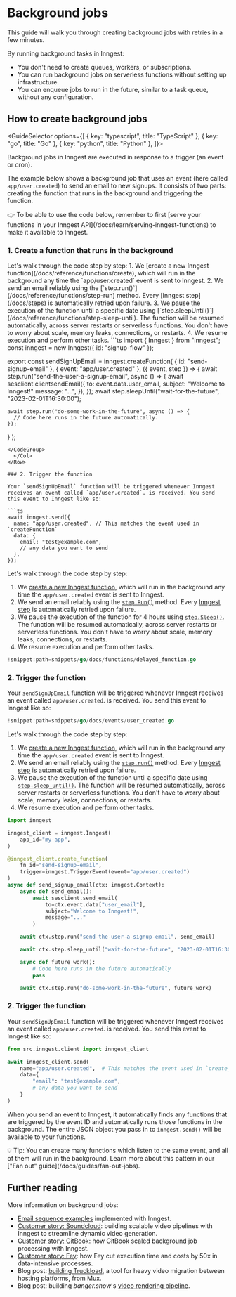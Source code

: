 

# Background jobs
This guide will walk you through creating background jobs with retries in a few minutes.

By running background tasks in Inngest:

- You don't need to create queues, workers, or subscriptions.
- You can run background jobs on serverless functions without setting up infrastructure.
- You can enqueue jobs to run in the future, similar to a task queue, without any configuration.

## How to create background jobs

<GuideSelector
  options={[
    { key: "typescript", title: "TypeScript" },
    { key: "go", title: "Go" },
    { key: "python", title: "Python" },
  ]}>

Background jobs in Inngest are executed in response to a trigger (an event or cron).

The example below shows a background job that uses an event (here called `app/user.created`) to send an email to new signups. It consists of two parts: creating the function that runs in the background and triggering the function.

<aside>
👉 To be able to use the code below, remember to first [serve your functions in your Inngest API](/docs/learn/serving-inngest-functions) to make it available to Inngest.
</aside>

### 1. Create a function that runs in the background

<GuideSection show="typescript">
<Row>
  <Col>
Let's walk through the code step by step:
1. We [create a new Inngest function](/docs/reference/functions/create), which will run in the background any time the `app/user.created` event is sent to Inngest.
2. We send an email reliably using the [`step.run()`](/docs/reference/functions/step-run) method. Every [Inngest step](/docs/steps) is automatically retried upon failure.
3. We pause the execution of the function until a specific date using [`step.sleepUntil()`](/docs/reference/functions/step-sleep-until). The function will be resumed automatically, across server restarts or serverless functions. You don't have to worry about scale, memory leaks, connections, or restarts.
4. We resume execution and perform other tasks.
  </Col>
<Col>
<CodeGroup>
```ts
import { Inngest } from "inngest";
const inngest = new Inngest({ id: "signup-flow" });

export const sendSignUpEmail = inngest.createFunction(
  { id: "send-signup-email" },
  { event: "app/user.created" },
  ({ event, step }) => {
    await step.run("send-the-user-a-signup-email", async () => {
      await sesclient.clientsendEmail({
        to: event.data.user_email,
        subject: "Welcome to Inngest!"
        message: "...",
      });
    });
    await step.sleepUntil("wait-for-the-future", "2023-02-01T16:30:00");

    await step.run("do-some-work-in-the-future", async () => {
      // Code here runs in the future automatically.
    });
  }
);
```
</CodeGroup>
  </Col>
</Row>

### 2. Trigger the function

Your `sendSignUpEmail` function will be triggered whenever Inngest receives an event called `app/user.created`. is received. You send this event to Inngest like so:

```ts
await inngest.send({
  name: "app/user.created", // This matches the event used in `createFunction`
  data: {
    email: "test@example.com",
    // any data you want to send
  },
});
```

</GuideSection>
<GuideSection show="go">

Let's walk through the code step by step:
1. We [create a new Inngest function](https://pkg.go.dev/github.com/inngest/inngestgo#CreateFunction), which will run in the background any time the `app/user.created` event is sent to Inngest.
2. We send an email reliably using the [`step.Run()`](https://pkg.go.dev/github.com/inngest/inngestgo@v0.7.4/step#Run) method. Every [Inngest step](/docs/steps) is automatically retried upon failure.
3. We pause the execution of the function for 4 hours using [`step.Sleep()`](https://pkg.go.dev/github.com/inngest/inngestgo@v0.7.4/step#Sleep). The function will be resumed automatically, across server restarts or serverless functions. You don't have to worry about scale, memory leaks, connections, or restarts.
4. We resume execution and perform other tasks.

```go
!snippet:path=snippets/go/docs/functions/delayed_function.go
```

### 2. Trigger the function

Your `sendSignUpEmail` function will be triggered whenever Inngest receives an event called `app/user.created`. is received. You send this event to Inngest like so:

```go
!snippet:path=snippets/go/docs/events/user_created.go
```

</GuideSection>
<GuideSection show="python">

Let's walk through the code step by step:
1. We [create a new Inngest function](/docs/reference/python/functions/create), which will run in the background any time the `app/user.created` event is sent to Inngest.
2. We send an email reliably using the [`step.run()`](/docs/reference/python/steps/run) method. Every [Inngest step](/docs/steps) is automatically retried upon failure.
3. We pause the execution of the function until a specific date using [`step.sleep_until()`](/docs/reference/python/steps/sleep-until). The function will be resumed automatically, across server restarts or serverless functions. You don't have to worry about scale, memory leaks, connections, or restarts.
4. We resume execution and perform other tasks.

```python
import inngest

inngest_client = inngest.Inngest(
    app_id="my-app",
)

@inngest_client.create_function(
    fn_id="send-signup-email",
    trigger=inngest.TriggerEvent(event="app/user.created")
)
async def send_signup_email(ctx: inngest.Context):
    async def send_email():
        await sesclient.send_email(
            to=ctx.event.data["user_email"],
            subject="Welcome to Inngest!",
            message="..."
        )

    await ctx.step.run("send-the-user-a-signup-email", send_email)

    await ctx.step.sleep_until("wait-for-the-future", "2023-02-01T16:30:00")

    async def future_work():
        # Code here runs in the future automatically
        pass

    await ctx.step.run("do-some-work-in-the-future", future_work)
```


### 2. Trigger the function

Your `sendSignUpEmail` function will be triggered whenever Inngest receives an event called `app/user.created`. is received. You send this event to Inngest like so:

```python
from src.inngest.client import inngest_client

await inngest_client.send(
    name="app/user.created",  # This matches the event used in `create_function`
    data={
        "email": "test@example.com",
        # any data you want to send
    }
)
```

</GuideSection>

When you send an event to Inngest, it automatically finds any functions that are triggered by the event ID and automatically runs those functions in the background. The entire JSON object you pass in to `inngest.send()` will be available to your functions.

<Callout>
💡 Tip: You can create many functions which listen to the same event, and all of them will run in the background. Learn more about this pattern in our ["Fan out" guide](/docs/guides/fan-out-jobs).
</Callout>

</GuideSelector>

## Further reading

More information on background jobs:
- [Email sequence examples](/docs/examples/email-sequence) implemented with Inngest.
- [Customer story: Soundcloud](/customers/soundcloud): building scalable video pipelines with Inngest to streamline dynamic video generation.
- [Customer story: GitBook](/customers/gitbook): how GitBook scaled background job processing with Inngest.
- [Customer story: Fey](/customers/fey): how Fey cut execution time and costs by 50x in data-intensive processes.
- Blog post: [building Truckload](/blog/mux-migrating-video-collections), a tool for heavy video migration between hosting platforms, from Mux.
- Blog post: building _banger.show_'s [video rendering pipeline](/blog/banger-video-rendering-pipeline).
